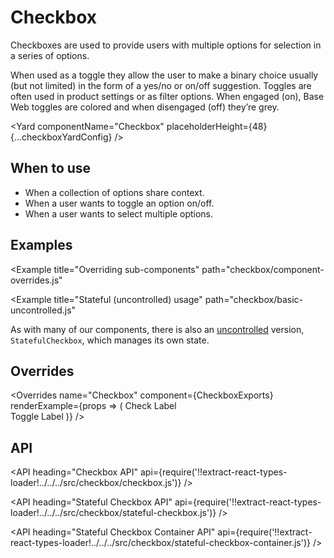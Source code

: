 <!--
Copyright (c) 2018-2019 Uber Technologies, Inc.

This source code is licensed under the MIT license found in the
LICENSE file in the root directory of this source tree.
-->






# Checkbox

Checkboxes are used to provide users with multiple options for selection in a series of options.

When used as a toggle they allow the user to make a binary choice usually (but not limited) in
the form of a yes/no or on/off suggestion. Toggles are often used in product settings or as filter
options. When engaged (on), Base Web toggles are colored and when disengaged (off) they’re grey.

<Yard componentName="Checkbox" placeholderHeight={48} {...checkboxYardConfig} />

## When to use

- When a collection of options share context.
- When a user wants to toggle an option on/off.
- When a user wants to select multiple options.

## Examples

<Example title="Basic usage" path="checkbox/basic-controlled.js">
  <Basic />
</Example>

<Example title="Multiple lines" path="checkbox/multiline.js">
  <Multiline />
</Example>

<Example title="Error state" path="checkbox/error.js">
  <Error />
</Example>

<Example title="Indeterminate state" path="checkbox/indeterminate.js">
  <Indeterminate />
</Example>

<Example title="Disabled state" path="checkbox/disabled.js">
  <Disabled />
</Example>

<Example title="Alignments" path="checkbox/alignment.js">
  <Alignment />
</Example>

<Example title="Overriding styles" path="checkbox/overrides.js">
  <Customization />
</Example>

<Example
  title="Overriding sub-components"
  path="checkbox/component-overrides.js"
>
  <ComponentOverrides />
</Example>

<Example title="Focus and ref" path="checkbox/focus.js">
  <Focus />
</Example>

<Example title="As a toggle" path="checkbox/toggle.js">
  <Toggle />
</Example>

<Example
  title="Stateful (uncontrolled) usage"
  path="checkbox/basic-uncontrolled.js"
>
  <Uncontrolled />
</Example>

As with many of our components, there is also an [uncontrolled](https://reactjs.org/docs/uncontrolled-components.html) version, `StatefulCheckbox`, which manages its own state.

## Overrides

<Overrides
  name="Checkbox"
  component={CheckboxExports}
  renderExample={props => (
    <Block width="200px" marginTop="scale400">
      <StatefulCheckbox onChange={console.log} overrides={props.overrides}>
        Check Label
      </StatefulCheckbox>
      <br />
      <StatefulCheckbox
        checkmarkType={STYLE_TYPE.toggle}
        overrides={props.overrides}
      >
        Toggle Label
      </StatefulCheckbox>
    </Block>
  )}
/>

## API

<API
  heading="Checkbox API"
  api={require('!!extract-react-types-loader!../../../src/checkbox/checkbox.js')}
/>

<API
  heading="Stateful Checkbox API"
  api={require('!!extract-react-types-loader!../../../src/checkbox/stateful-checkbox.js')}
/>

<API
  heading="Stateful Checkbox Container API"
  api={require('!!extract-react-types-loader!../../../src/checkbox/stateful-checkbox-container.js')}
/>

<Exports
  component={CheckboxExports}
  title="Checkbox exports"
  path="baseui/checkbox"
/>
